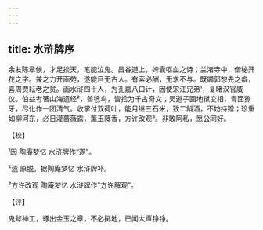 ```yaml
---
---
---
```

title: 水浒牌序
---







余友陈章候，才足掞天，笔能泣鬼。昌谷道上，婢囊呕血之诗；兰渚寺中，僧秘开花之字。兼之力开画苑，遂能目无古人。有索必酬，无求不与。既蠲郭恕先之癖，喜周贾耘老之贫。画水浒四十人，为孔嘉八口计，因使宋江兄弟¹，复睹汉官威仪。伯益考著山海遗经²，兽毨鸟，皆拾为千古奇文；吴道子画地狱变相，青面獠牙，尽化作一团清气。收掌付双荷叶，能月继三石米，致二斛酒，不妨持赠；珍重如柳河东，必日灌蔷薇露，薰玉蕤香，方许改观³。非敢阿私，愿公同好。

【校】

¹因 陶庵梦忆 水浒牌作“遂”。

²遗 原脱，据陶庵梦忆 水浒牌补。

³方许改观 陶庵梦忆 水浒牌作“方许解观”。

【评】

鬼斧神工，琢出金玉之章，不必掷地，已闻大声铮铮。